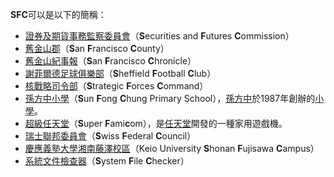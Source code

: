 '''SFC'''可以是以下的簡稱：
*[[證券及期貨事務監察委員會|證券及期貨事務監察委員會]]（'''S'''ecurities and '''F'''utures '''C'''ommission）
*[[三藩市|舊金山郡]]（'''S'''an '''F'''rancisco '''C'''ounty）
*[[舊金山紀事報|舊金山紀事報]]（'''S'''an '''F'''rancisco '''C'''hronicle）
*[[謝菲爾德足球俱樂部|謝菲爾德足球俱樂部]]（'''S'''heffield '''F'''ootball '''C'''lub）
*[[核戰略司令部|核戰略司令部]]（'''S'''trategic '''F'''orces '''C'''ommand）
*[[孫方中小學|孫方中小學]]（'''S'''un '''F'''ong '''C'''hung Primary School），[[孫方中|孫方中]]於1987年創辦的[[小學|小學]]。
*[[超級任天堂|超級任天堂]]（'''S'''uper '''F'''ami'''c'''om），是[[任天堂|任天堂]]開發的一種家用遊戲機。
*[[瑞士聯邦委員會|瑞士聯邦委員會]]（'''S'''wiss '''F'''ederal '''C'''ouncil）
*[[慶應義塾大學湘南藤澤校區|慶應義塾大學湘南藤澤校區]]（Keio University '''S'''honan '''F'''ujisawa '''C'''ampus）
*[[系統文件檢查器|系統文件檢查器]]（'''S'''ystem '''F'''ile '''C'''hecker）

{{disambig|Cat=三字拉丁字母缩写消歧义}}